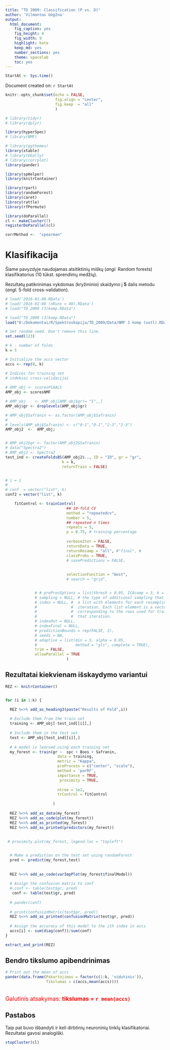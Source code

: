 ```yaml
---
title: "TD 2009: Classification (P vs. D)"
author: 'Vilmantas Gėgžna'
output: 
  html_document: 
    fig_caption: yes
    fig_height: 4
    fig_width: 9
    highlight: kate
    keep_md: yes
    number_sections: yes
    theme: spacelab
    toc: yes
---
```

```r
StartAt <- Sys.time()
```
Document created on: `r StartAt`  
 
```r

knitr::opts_chunk$set(echo = FALSE,
                      fig.align = "center",
                      fig.keep  = "all"
                      )

# library(tidyr)
# library(dplyr)

library(hyperSpec)
# library(NMF)

# library(ggthemes)
library(xtable)
# library(GGally)
# library(corrplot)
library(pander)

library(spHelper)
library(knitrContainer)

library(rpart)
library(randomForest)
library(caret)
library(rattle)
library(rfPermute)

library(doParallel)
cl <- makeCluster(7)
registerDoParallel(cl)

corrMethod <-  "spearman"
``` 

Klasifikacija
==============

Šiame pavyzdyje naudojamas atsitiktinių miškų (*angl.* Random forests)
klasifikatorius (10 tūkst. sprendimų medžių).   

Rezultatų patikrinimas vykdomas (kryžminio) skaidymo į **5** dalis metodu
(*angl.* 5-fold cross-validation).

```r
# load('2016-01-08.RData')
# load('2016-01-08 (nRuns = 40).RData')
# load("TD_2009 (3)komp.RData")

# load("TD_2009 (3)komp.RData")
load("D:/Dokumentai/R/Spektroskopija/TD_2009/Data/NMF 3 komp (outl).RData")
```

```r
# Set random seed. Don't remove this line.
set.seed(123)

# k - number of folds
k = 5

# Initialize the accs vector
accs <- rep(0, k)

# Indices for training set
# indeksai cross-validacijai
 
# AMP_obj <- scoresPCAALS 
AMP_obj <- scoresNMF

# AMP_obj    <- AMP_obj[AMP_obj$gr!= "S",,]
AMP_obj$gr <- droplevels(AMP_obj$gr)

# AMP_obj$Safranin <- as.factor(AMP_obj$Safranin)
# 
# levels(AMP_obj$Safranin) <- c("0-1","0-1","2-3","2-3")
AMP_obj2  <-  AMP_obj;


# AMP_obj2$gr <- factor(AMP_obj2$Safranin)
# data("Spectra2")
# AMP_obj2 <- Spectra2
test_ind <- createFoldsBS(AMP_obj2$.., ID = "ID", gr = "gr",
                         k = k,
                         returnTrain = FALSE)


# i = 1
# 
# conf  = vector("list", k)
conf2 = vector("list", k)
```
```r
    fitControl <- trainControl(
                           ## 10-fold CV
                           method = "repeatedcv",
                           number = 5,
                           ## repeated n times
                           repeats = 5,
                           p = 0.75, # training percentage
                           
                           verboseIter = FALSE,
                           returnData = TRUE,
                           returnResamp = "all", #"final", #
                           classProbs = TRUE,
                           # savePredictions = FALSE,
                           
                           
                           selectionFunction = "best",
                           # search = "grid",


             # # preProcOptions = list(thresh = 0.95, ICAcomp = 3, k = 5),
             # sampling = NULL, # the type of additional sampling that is conducted after resampling (usually to resolve class imbalances)
             # index = NULL, #  a list with elements for each resampling
             #               #  iteration. Each list element is a vector of integers
             #               #  corresponding to the rows used for training at
             #               #  that iteration.
             # indexOut = NULL,
             # indexFinal = NULL,
             # predictionBounds = rep(FALSE, 2),
             # seeds = NA,
             # adaptive = list(min = 5, alpha = 0.05,
             # 	               method = "gls", complete = TRUE),
             trim = FALSE,
             allowParallel = TRUE
                           )  
```



Rezultatai kiekvienam išskaydymo variantui
-------------------------------------------


```r
REZ <- knitrContainer()


for (i in 1:k) {

  REZ %<>% add_as_heading3(paste("Results of Fold",i))
    
  # Exclude them from the train set
  training <- AMP_obj[-test_ind[[i]],]
  
  # Include them in the test set
  test <- AMP_obj[test_ind[[i]],]
  
  # A model is learned using each training set
  my_forest <- train(gr ~  spc + Boos + Safranin,
                       data = training,
                       metric = "Kappa",
                       preProcess = c("center", "scale"),
                       method = 'parRF',
                       importance = TRUE,
                        proximity = TRUE,
                      
                       ntree = 1e2,
                       trControl = fitControl
                     
                     )
  
  REZ %<>% add_as_data(my_forest)
  REZ %<>% add_as_code(plot(my_forest))
  REZ %<>% add_as_printed(my_forest)
  REZ %<>% add_as_printed(predictors(my_forest))
  
  
 # proximity.plot(my_forest, legend.loc = "topleft")


  # Make a prediction on the test set using randomForest
  pred <- predict(my_forest,test)
  
 
  REZ %<>% add_as_code(varImpPlot(my_forest$finalModel))
  
  # Assign the confusion matrix to conf
  # conf <- table(test$gr, pred)
   conf <- table(test$gr, pred)
  
  # pander(conf)
  
  # print(confusionMatrix(test$gr, pred))
  REZ %<>% add_as_printed(confusionMatrix(test$gr, pred)) 
  
  # Assign the accuracy of this model to the ith index in accs
  accs[i] <- sum(diag(conf))/sum(conf)
}

```

```r
extract_and_print(REZ)
```



Bendro tikslumo apibendrinimas
------------------------------

```r

# Print out the mean of accs
pander(data.frame(Pakartojimas = factor(c(1:k, 'vidutinis')),
                  Tikslumas = c(accs,mean(accs))))
```  
<font color="red" size = 4>    
Galutinis atsakymas: **tikslumas = `r mean(accs)`**
</font>  


Pastabos
------------------------------

Taip pat buvo išbandyti ir keli dirbtinių neuroninių tinklų klasifikatoriai. Rezultatai gavosi analogiški.


```r
stopCluster(cl)
```

